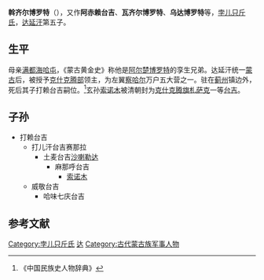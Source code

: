 '''斡齐尔博罗特'''（{{bd|1490年|？|？||}}），又作'''阿赤赖台吉'''、'''瓦齐尔博罗特'''、'''乌达博罗特'''等，[[孛儿只斤氏|孛儿只斤氏]]，[[达延汗|达延汗]]第五子。
== 生平 ==
母亲[[满都海哈屯|满都海哈屯]]，《蒙古黄金史》称他是[[阿尔楚博罗特|阿尔楚博罗特]]的孪生兄弟。达延汗统一[[蒙古|蒙古]]后，被授予[[克什克腾部|克什克腾部]]领主，为左翼[[察哈尔|察哈尔]]万户五大营之一。驻在[[蓟州|蓟州]]镇边外，死后其子打赖台吉嗣位。<ref>《中国民族史人物辞典》</ref>玄孙[[索诺木_(克什克腾部)|索诺木]]被清朝封为[[克什克腾旗|克什克腾旗]][[札萨克|札萨克]]一等[[台吉|台吉]]。
== 子孙 ==
*打赖台吉
**打儿汗台吉赛那拉
***土麦台吉[[沙喇勒达|沙喇勒达]]
****麻那呼台吉
*****[[索诺木_(克什克腾部)|索诺木]]
**威敬台吉
***哈味七庆台吉
== 参考文献 ==
{{reflist}}

[[Category:孛儿只斤氏|Category:孛儿只斤氏]]
[[Category:蒙古君主儿子|达]]
[[Category:古代蒙古族军事人物|Category:古代蒙古族军事人物]]